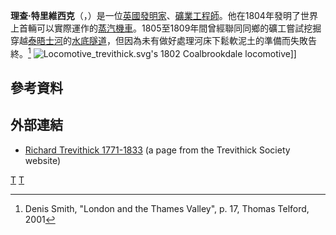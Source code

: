 {{Infobox Scientist
|name              = 理查·特里維西克
|image             = Trevithick Richard Linnell.jpg
|image_size       = 150px
|caption           = 
|birth_date        = {{birth date|1771|4|13}} 
|birth_place       = {{GBR-1707}}[[康沃爾郡|康沃爾郡]][[雷德魯斯|雷德魯斯]]
|death_date        = {{death date and age|1833|4|22|1771|4|13}}
|death_place       = {{GBR-1801}}[[肯特郡|肯特郡]][[達特福德|達特福德]] 
|residence         = 
|citizenship       = 
|nationality       = {{GBR-1801}}
|ethnicity         = 
|field             = [[發明家|發明家]]、[[礦業工程師|礦業工程師]] 
|work_institutions = 
|alma_mater        = 
|doctoral_advisor  = 
|doctoral_students = 
|known_for         = [[蒸汽機車|蒸汽機車]]
|author_abbrev_bot = 
|author_abbrev_zoo = 
|influences        = 
|influenced        = 
|prizes            = 
|religion          = 
|footnotes         = 
|signature         =
}}

'''理查·特里維西克'''（{{lang-en|'''Richard Trevithick'''}}，{{bd|1771年|4月13日|1833年|4月22日|}}）是一位[[英國|英國]][[發明家|發明家]]、[[礦業工程師|礦業工程師]]。他在1804年發明了世界上首輛可以實際運作的[[蒸汽機車|蒸汽機車]]。1805至1809年間曾經聯同同鄉的礦工嘗試挖掘穿越[[泰晤士河|泰晤士河]]的[[泰晤士隧道|水底隧道]]，但因為未有做好處理河床下鬆軟泥土的準備而失敗告終。<ref name="smith">Denis Smith, "London and the Thames Valley", p. 17, Thomas Telford, 2001</ref>
[[File:Locomotive_trevithick.svg|thumb]]'s 1802 Coalbrookdale locomotive]]

== 參考資料 ==
{{reflist}}

== 外部連結 ==
* [https://web.archive.org/web/20081021070708/http://www.trevithick-society.org.uk/trevithick.htm Richard Trevithick 1771-1833] (a page from the Trevithick Society website){{en icon}}

{{工業革命}}
{{Authority control}}
[[Category:英格兰工程师|T]]
[[Category:英國發明家|T]]